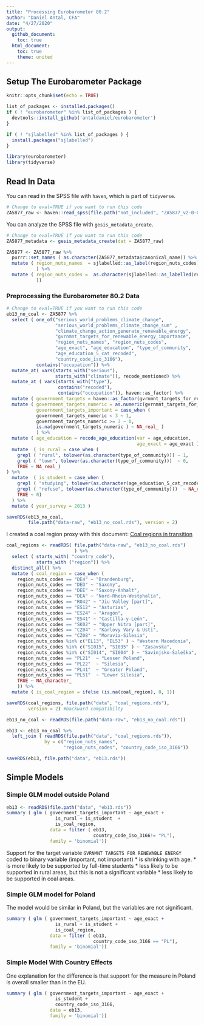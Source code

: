 ```yaml
---
title: "Processing Eurobarometer 80.2"
author: "Daniel Antal, CFA"
date: "4/27/2020"
output: 
  github_document:
    toc: true
  html_document:
    toc: true
    theme: united
---
```


## Setup The Eurobarometer Package

```r
knitr::opts_chunk$set(echo = TRUE)

list_of_packages <- installed.packages()
if ( ! "eurobarometer" %in% list_of_packages ) {
  devtools::install_github('antaldaniel/eurobarometer')
}

if ( ! "sjlabelled" %in% list_of_packages ) {
  install.packages("sjlabelled")
}

library(eurobarometer)
library(tidyverse)
```

## Read In Data 

You can read in the SPSS file with `haven`, which is part of `tidyverse`. 

```r
# Change to eval=TRUE if you want to run this code
ZA5877_raw <- haven::read_spss(file.path("not_included", "ZA5877_v2-0-0.sav"))
```

You can analyze the SPSS file with `gesis_metadata_create`.

```r
# Change to eval=TRUE if you want to run this code
ZA5877_metadata <- gesis_metadata_create(dat = ZA5877_raw)

ZA5877 <- ZA5877_raw %>%
  purrr::set_names ( as.character(ZA5877_metadata$canonical_name)) %>%
  mutate ( region_nuts_names  = sjlabelled::as_label(region_nuts_codes)
           ) %>%
  mutate ( region_nuts_codes =  as.character(sjlabelled::as_labelled(region_nuts_codes)
           ))
```

### Preprocessing the Eurobarometer 80.2 Data

```r
# Change to eval=TRUE if you want to run this code
eb13_no_coal <- ZA5877 %>%
  select ( one_of("serious_world_problems_climate_change",
                  "serious_world_problems_climate_change_sum" ,
                  "climate_change_action_generate_renewable_energy",
                  "gvrnmnt_targets_for_renewable_energy_importance",
                  "region_nuts_names", "region_nuts_codes",
                  "age_exact", "age_education", "type_of_community",
                  "age_education_5_cat_recoded",
                  "country_code_iso_3166"),
           contains("occupation")) %>%
  mutate_at( vars(starts_with("serious"),
                  starts_with("climate")), recode_mentioned) %>%
  mutate_at ( vars(starts_with("type"),
                   contains("recoded"),
                   contains("occupation")), haven::as_factor) %>%
  mutate ( government_targets = haven::as_factor(gvrnmnt_targets_for_renewable_energy_importance)) %>%
  mutate ( government_targets_numeric = as.numeric(gvrnmnt_targets_for_renewable_energy_importance),
           government_targets_important = case_when (
           government_targets_numeric < 3 ~ 1,
           government_targets_numeric >= 3 ~ 0,
           is.na(government_targets_numeric ) ~ NA_real_ )
           ) %>%
  mutate ( age_education = recode_age_education(var = age_education,
                                                age_exact = age_exact )) %>%
  mutate  ( is_rural = case_when (
    grepl ( "rural", tolower(as.character(type_of_community))) ~ 1,
    grepl ( "town", tolower(as.character(type_of_community)))  ~ 0,
    TRUE ~ NA_real_)
) %>%
  mutate  ( is_student = case_when (
    grepl ( "studying", tolower(as.character(age_education_5_cat_recoded))) ~ 1,
    grepl ( "refuse", tolower(as.character(type_of_community)))  ~ NA_real_,
    TRUE ~ 0)
  ) %>%
  mutate ( year_survey = 2013 )

saveRDS(eb13_no_coal,
        file.path("data-raw", "eb13_no_coal.rds"), version = 2)
```

I created a coal region proxy with this document: [Coal regions in transition](https://ec.europa.eu/energy/topics/oil-gas-and-coal/EU-coal-regions/coal-regions-transition_en)

```r
coal_regions <- readRDS( file.path("data-raw", "eb13_no_coal.rds")
                         ) %>% 
  select ( starts_with( "country_code"),
           starts_with ("region")) %>%
  distinct_all() %>%
  mutate ( coal_region = case_when (
    region_nuts_codes == "DE4" ~ "Brandenburg",
    region_nuts_codes == "DED" ~ "Saxony",
    region_nuts_codes == "DEE" ~ "Saxony-Anhalt",
    region_nuts_codes == "DEA" ~ "Nord-Rhein-Westphalia",
    region_nuts_codes == "RO42" ~ "Jiu Valley [part]",
    region_nuts_codes == "ES12" ~ "Asturias",
    region_nuts_codes == "ES24" ~ "Aragón",
    region_nuts_codes == "ES41" ~ "Castilla-y-León",
    region_nuts_codes == "SK02" ~ "Upper Nitra [part]",
    region_nuts_codes == "CZ04" ~ "Karlovy Vary & Usti",
    region_nuts_codes == "CZ08" ~ "Moravia-Silesia",
    region_nuts_codes %in% c("EL13", "EL53" ) ~ "Western Macedonia",
    region_nuts_codes %in% c("SI015", "SI035" ) ~ "Zasavska",
    region_nuts_codes %in% c("SI014", "SI004" ) ~ "Savinjsko-Šaleška",
    region_nuts_codes == "PL21"  ~ "Lesser Poland",
    region_nuts_codes == "PL22"  ~ "Silesia",
    region_nuts_codes == "PL41"  ~ "Greater Poland",
    region_nuts_codes == "PL51"  ~ "Lower Silesia",
    TRUE ~ NA_character_
    )) %>%
  mutate ( is_coal_region = ifelse (is.na(coal_region), 0, 1))

saveRDS(coal_regions, file.path("data", "coal_regions.rds"), 
        version = 2) #backward compatibilty

```

```r
eb13_no_coal <- readRDS(file.path("data-raw", "eb13_no_coal.rds"))

eb13 <- eb13_no_coal %>%
  left_join ( readRDS(file.path("data", "coal_regions.rds")), 
              by = c("region_nuts_names", 
                     "region_nuts_codes", "country_code_iso_3166"))

saveRDS(eb13, file.path("data", "eb13.rds"))
```

## Simple Models 

### Simple GLM model outside Poland


```r
eb13 <- readRDS(file.path("data", "eb13.rds"))
summary ( glm ( government_targets_important ~ age_exact +
                  is_rural + is_student  +
                  is_coal_region,
                data = filter ( eb13,
                                country_code_iso_3166!= "PL"),
                family = 'binomial'))
```

Support for the target variable `GVRNMNT TARGETS FOR RENEWABLE ENERGY` coded to binary variable (important, not important)
* is shrinking with age.
* is more likely to be supported by full-time students
* less likely to be supported in rural areas, but this is not a significant variable
* less likely to be supported in coal areas.

### Simple GLM model for Poland

The model would be similar in Poland, but the variables are not significant.

```r
summary ( glm ( government_targets_important ~ age_exact +
                  is_rural + is_student +
                  is_coal_region,
                data = filter ( eb13,
                                country_code_iso_3166 == "PL"),
                family = 'binomial'))

```

### Simple Model With Country Effects

One explanation for the difference is that support for the measure in Poland is overall smaller than in the EU.

```r
summary ( glm ( government_targets_important ~ age_exact +
                  is_student +
                  country_code_iso_3166,
                data = eb13,
                family = 'binomial'))
```